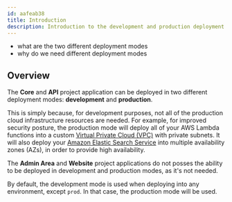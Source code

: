 ```yaml
---
id: aafeab38
title: Introduction
description: Introduction to the development and production deployment modes.
---
```



<Alert type="success" title="What you’ll learn">

- what are the two different deployment modes
- why do we need different deployment modes

</Alert>

## Overview

The **Core** and **API** project application can be deployed in two different deployment modes: **development** and **production**.

This is simply because, for development purposes, not all of the production cloud infrastructure resources are needed. For example, for improved security posture, the production mode will deploy all of your AWS Lambda functions into a custom [Virtual Private Cloud (VPC)](https://aws.amazon.com/vpc/) with private subnets. It will also deploy your [Amazon Elastic Search Service](https://aws.amazon.com/elasticsearch-service/) into multiple availability zones (AZs), in order to provide high availability.

<Alert type="info">

The **Admin Area** and **Website** project applications do not posses the ability to be deployed in development and production modes, as it's not needed.

</Alert>

By default, the development mode is used when deploying into any environment, except `prod`. In that case, the production mode will be used.
